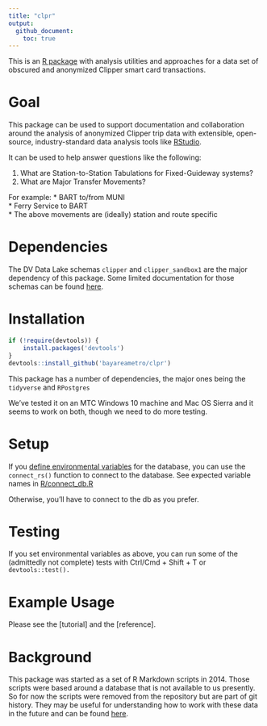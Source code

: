 ```yaml
---
title: "clpr"
output:
  github_document:
    toc: true
---
```


This is an [R package](http://kbroman.org/pkg_primer/) with analysis utilities and approaches for a data set of obscured and anonymized Clipper smart card transactions.

Goal
====

This package can be used to support documentation and collaboration around the analysis of anonymized Clipper trip data with extensible, open-source, industry-standard data analysis tools like [RStudio](https://en.wikipedia.org/wiki/RStudio).

It can be used to help answer questions like the following:

1. What are Station-to-Station Tabulations for Fixed-Guideway systems? 
2. What are Major Transfer Movements? 

For example:
* BART to/from MUNI  
* Ferry Service to BART  
* The above movements are (ideally) station and route specific  

Dependencies
============

The DV Data Lake schemas `clipper` and `clipper_sandbox1` are the major dependency of this package. Some limited documentation for those schemas can be found [here](https://github.com/BayAreaMetro/DataServices/tree/master/Project-Documentation/clipper). 

Installation
============

``` r
if (!require(devtools)) {
    install.packages('devtools')
}
devtools::install_github('bayareametro/clpr')
```

This package has a number of dependencies, the major ones being the `tidyverse` and `RPostgres`

We've tested it on an MTC Windows 10 machine and Mac OS Sierra and it seems to work on both, though we need to do more testing. 

Setup
==========
If you [define environmental variables](https://stat.ethz.ch/R-manual/R-devel/library/base/html/Sys.setenv.html) for the database, you can use the `connect_rs()` function to connect to the database. See expected variable names in [R/connect_db.R](R/connect_db.R) 

Otherwise, you'll have to connect to the db as you prefer. 

Testing
===========
If you set environmental variables as above, you can run some of the (admittedly not complete) tests with Ctrl/Cmd + Shift + T or `devtools::test().`

Example Usage
===========

Please see the [tutorial] and the [reference]. 

Background
===============

This package was started as a set of R Markdown scripts in 2014. Those scripts were based around a database that is not available to us presently. So for now the scripts were removed from the repository but are part of git history. They may be useful for understanding how to work with these data in the future and can be found [here](https://github.com/BayAreaMetro/clpr/commit/808808adcdb73519a7bf6006e0dd84ba716cbe8d).   
